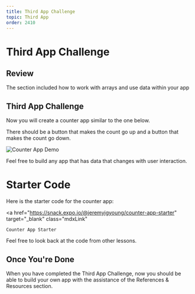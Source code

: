 ```yaml
---
title: Third App Challenge
topic: Third App
order: 2410
---
```


# Third App Challenge

## Review

The section included how to work with arrays and use data within your app

## Third App Challenge

Now you will create a counter app similar to the one below.

There should be a button that makes the count go up and a button that makes the count go down.

![Counter App Demo](./counter-app-example.gif)

Feel free to build any app that has data that changes with user interaction.

# Starter Code

Here is the starter code for the counter app: 

<a
    href="https://snack.expo.io/@jeremyjgyoung/counter-app-starter"
    target="_blank"
    class="mdxLink"
>
    Counter App Starter
</a>

Feel free to look back at the code from other lessons.

## Once You're Done

When you have completed the Third App Challenge, now you should be able to build your own app with the assistance of the References & Resources section.